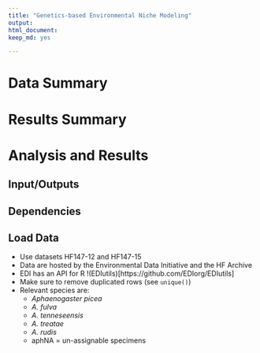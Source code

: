 ```yaml
---
title: "Genetics-based Environmental Niche Modeling"
output: 
html_document: 
keep_md: yes

---
```


# Data Summary


# Results Summary


# Analysis and Results

## Input/Outputs




## Dependencies


## Load Data

- Use datasets HF147-12 and HF147-15 
- Data are hosted by the Environmental Data Initiative and the HF Archive
- EDI has an API for R !(EDIutils)[https://github.com/EDIorg/EDIutils]
- Make sure to remove duplicated rows (see `unique()`)
- Relevant species are:
  - *Aphaenogaster picea*
  - *A. fulva*
  - *A. tenneseensis*
  - *A. treatae*
  - *A. rudis*
  - aphNA = un-assignable specimens
